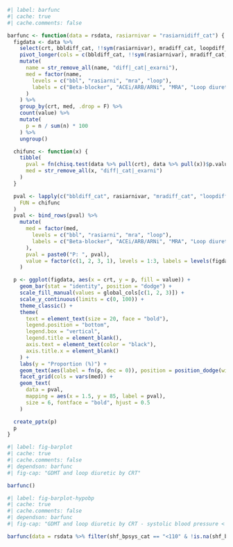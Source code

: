 ```r
#| label: barfunc
#| cache: true
#| cache.comments: false

barfunc <- function(data = rsdata, rasiarnivar = "rasiarnidiff_cat") {
  figdata <- data %>%
    select(crt, bbldiff_cat, !!sym(rasiarnivar), mradiff_cat, loopdiff_cat) %>%
    pivot_longer(cols = c(bbldiff_cat, !!sym(rasiarnivar), mradiff_cat, loopdiff_cat)) %>%
    mutate(
      name = str_remove_all(name, "diff|_cat|_exarni"),
      med = factor(name,
        levels = c("bbl", "rasiarni", "mra", "loop"),
        labels = c("Beta-blocker", "ACEi/ARB/ARNi", "MRA", "Loop diuretic")
      )
    ) %>%
    group_by(crt, med, .drop = F) %>%
    count(value) %>%
    mutate(
      p = n / sum(n) * 100
    ) %>%
    ungroup()

  chifunc <- function(x) {
    tibble(
      pval = fn(chisq.test(data %>% pull(crt), data %>% pull(x))$p.value, p = T, dig = 3),
      med = str_remove_all(x, "diff|_cat|_exarni")
    )
  }

  pval <- lapply(c("bbldiff_cat", rasiarnivar, "mradiff_cat", "loopdiff_cat"),
    FUN = chifunc
  )
  pval <- bind_rows(pval) %>%
    mutate(
      med = factor(med,
        levels = c("bbl", "rasiarni", "mra", "loop"),
        labels = c("Beta-blocker", "ACEi/ARB/ARNi", "MRA", "Loop diuretic")
      ),
      pval = paste0("P: ", pval),
      value = factor(c(1, 2, 3, 1), levels = 1:3, labels = levels(figdata$value))
    )

  p <- ggplot(figdata, aes(x = crt, y = p, fill = value)) +
    geom_bar(stat = "identity", position = "dodge") +
    scale_fill_manual(values = global_cols[c(1, 2, 3)]) +
    scale_y_continuous(limits = c(0, 100)) +
    theme_classic() +
    theme(
      text = element_text(size = 20, face = "bold"),
      legend.position = "bottom",
      legend.box = "vertical",
      legend.title = element_blank(),
      axis.text = element_text(color = "black"),
      axis.title.x = element_blank()
    ) +
    labs(y = "Proportion (%)") +
    geom_text(aes(label = fn(p, dec = 0)), position = position_dodge(width = 0.9), vjust = -0.25, size = 6, fontface = "bold") +
    facet_grid(cols = vars(med)) +
    geom_text(
      data = pval,
      mapping = aes(x = 1.5, y = 85, label = pval),
      size = 6, fontface = "bold", hjust = 0.5
    )

  create_pptx(p)
  p
}
```

```r
#| label: fig-barplot
#| cache: true
#| cache.comments: false
#| dependson: barfunc
#| fig-cap: "GDMT and loop diuretic by CRT"

barfunc()
```

```r
#| label: fig-barplot-hypobp
#| cache: true
#| cache.comments: false
#| dependson: barfunc
#| fig-cap: "GDMT and loop diuretic by CRT - systolic blood pressure < 110 (mmHg)"

barfunc(data = rsdata %>% filter(shf_bpsys_cat == "<110" & !is.na(shf_bpsys_cat)))
```
